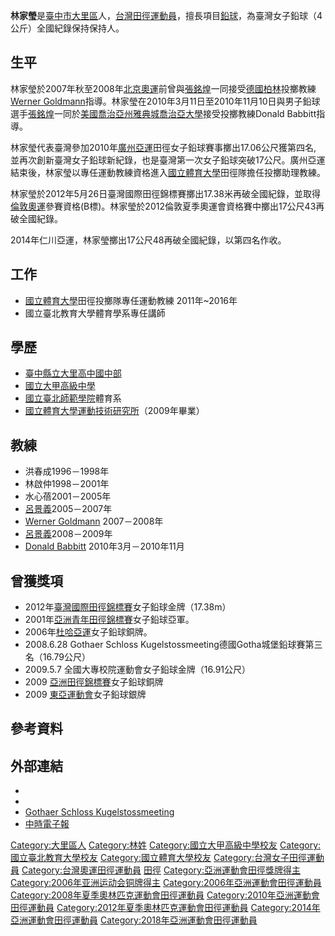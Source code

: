 {{NoteTA|1=zh-cn:0米;zh-hk:0米;zh-tw:0公尺}}
{{Infobox sportsperson
| name                      =林家瑩
| image                     =Lin Chia-ying with thumbs up at Taipei Stadium 20120526.jpg
| caption                   =林家瑩於2012臺灣國際田徑錦標賽擲出17.38公尺獲2012倫敦參賽權後留影
| real_name                 =
| romanizedname             =Lin Chia-Ying
| birth_name                =
| nationality               ={{ROC-TWN}}
| national_team             ={{TPE}}
| ethnicity                 =
| hometown                  =
| citizenship               =
| birth_date                ={{Birth date and age|year=1982|month=11|day=5}}
| birth_place               ={{ROC-TWN}}
| death_date                =
| death_place               =
| resting_place             =
| monuments                 =
| residence                 =
| education                 =國立臺北師範學院<br/>國立體育大學運動技術研究所<br/>中國文化大學運動教練所
| alma_mater                =國立大甲高級中學<br/>國立臺北師範學院<br/>國立體育大學<br/>中國文化大學
| occupation                =國立臺北教育大學講師
| years_active              =1999年－
| height                    = {{height|m=1.68}}
| weight                    = {{weight|kg=80}}
| spouse                    =
| country                   ={{ROC-TWN}}
| sport                     =田徑
| event                     =鐵餅、鉛球
| collegeteam               =
| team                      =
| coach                     =
| retired=
| coaching=
| worlds=
{{collapsible list
|'''2005年夏季世界大學生運動會'''：田徑鉛球（4公斤）第九名
|'''2007年夏季世界大學生運動會'''：田徑鉛球（4公斤）第六名
}}
| regionals=
{{collapsible list
|'''2001年亞洲青年田徑錦標賽'''：鉛球第二名
|'''2005年亞洲田徑錦標賽'''：鉛球（4公斤）第八名
|'''2006年亞洲運動會'''：田徑鉛球（4公斤）第三名
|'''2007年阿拉夫拉運動會'''：田徑鉛球（4公斤）第一名
|'''2007年亞洲田徑大獎賽曼谷站'''：鉛球（4公斤）第五名
|'''2007年亞洲田徑大獎賽古瓦哈提站'''：鉛球（4公斤）第三名
|'''2007年亞洲田徑大獎賽浦納站'''：鉛球（4公斤）第二名
|'''2007年亞洲田徑錦標賽'''：鉛球（4公斤）第三名
|'''2009年東亞運動會'''：田徑鉛球（4公斤）第三名
|'''2009年亞洲室內運動會'''：田徑鉛球（4公斤）第三名
|'''2010年亞洲運動會'''：田徑鉛球第（4公斤）第四名
|'''2011年亞洲田徑錦標賽'''：鉛球（4公斤）第四名
|'''2013年亞洲田徑錦標賽'''：鉛球（4公斤）第五名
|'''2013年東亞運動會'''：田徑鉛球（4公斤）第二名
|'''2014年亞洲室內田徑錦標賽'''：鉛球（4公斤）第三名
|'''2014年亞洲運動會'''：田徑鉛球（4公斤）第四名
|'''2018年亞洲運動會'''：田徑鉛球（4公斤）第四名
|'''2019年亞洲田徑錦標賽'''：鉛球（4公斤）第六名
}}
| nationals=
{{collapsible list
|'''中華民國90年全國中等學校運動會高女組'''：田徑鉛球第一名
|'''中華民國90年全國運動會女子組'''：田徑鉛球（4公斤）第一名
|'''中華民國92年全國運動會女子組'''：田徑鉛球（4公斤）第一名
|'''中華民國93年全國大專校院運動會公開女生組'''：鐵餅（1公斤）第三名
|'''中華民國94年全國大專校院運動會公開女生組'''：鉛球（4公斤）第三名
|'''中華民國94年全國運動會女子組'''：田徑鉛球（4公斤）第一名
|'''中華民國95年全國大專校院運動會公開女生組'''：鐵餅（1公斤）第三名
|'''中華民國95年全國大專校院運動會公開女生組'''：鉛球（4公斤）第一名
|'''中華民國96年全國大專校院運動會公開女生組'''：鉛球（4公斤）第一名
|'''中華民國96年全國運動會女子組'''：田徑鉛球（4公斤）第一名
|'''中華民國98年全國大專校院運動會公開女生組'''：鉛球（4公斤）第一名
|'''中華民國98年全國運動會女子組'''：鉛球（4公斤）第一名
|'''2009年臺北田徑菁英排名賽女子組'''：鉛球（4公斤）第一名
|'''中華民國100年全國運動會女子組'''：田徑鉛球（4公斤）第一名
|'''2012年臺灣國際田徑錦標賽女子組'''：鉛球（4公斤）第一名
|'''中華民國101年全國田徑錦標賽女子組'''：鐵餅（1公斤）第二名
|'''中華民國101年全國田徑錦標賽女子組'''：鉛球（4公斤）第一名
|'''中華民國102年全國運動會女子組'''：田徑鉛球（4公斤）第一名
|'''中華民國103年全國田徑錦標賽女子組'''：鐵餅（1公斤）第二名
|'''中華民國103年全國田徑錦標賽女子組'''：鉛球（4公斤）第一名
|'''中華民國104年全國運動會女子組'''：田徑鐵餅（1公斤）第二名
|'''中華民國104年全國運動會女子組'''：田徑鉛球（4公斤）第一名
|'''中華民國105年全國田徑錦標賽女子組'''：鐵餅（1公斤）第二名
|'''中華民國105年全國田徑錦標賽女子組'''：鉛球（4公斤）第一名
|'''中華民國106年全國運動會女子組'''：田徑鉛球（4公斤）第一名
|'''中華民國106年全國運動會女子組'''：田徑鐵餅（1公斤）第七名
|'''2018年臺灣國際田徑公開賽女子組'''：鉛球（4公斤）第一名
|'''中華民國107年全國田徑錦標賽女子組'''：鐵餅（1公斤）第三名
|'''中華民國107年全國田徑錦標賽女子組'''：鉛球（4公斤）第一名
|'''中華民國108年新北市全國青年盃田徑錦標賽公開女子組'''：鉛球（4公斤）第一名
|'''2019年臺灣國際田徑公開賽女子組'''：鉛球（4公斤）第一名
|'''中華民國108年臺北市秋季全國田徑公開賽公開女子組'''：鉛球（4公斤）第一名
|'''中華民國108年全國運動會女子組'''：田徑鐵餅（1公斤）第四名
|'''中華民國108年全國運動會女子組'''：田徑鉛球（4公斤）第一名
|'''2019年全國田徑冬季排名賽公開女子組'''：鉛球（4公斤）第一名
|'''中華民國109年新北市全國青年盃田徑錦標賽公開女子組'''：鉛球（4公斤）第一名
|'''中華民國109年全國大專校院田徑公開賽公開女子組'''：鉛球（4公斤）第二名
|'''2021年港都盃全國田徑錦標賽公開女子組'''：鉛球（4公斤）第一名
|'''中華民國110年全國大專校院田徑公開賽公開女子組'''：鉛球（4公斤）第一名
|'''中華民國110年全國運動會女子組'''：田徑鉛球（4公斤）第一名
}}
| olympics=
| highestranking=
{{整齊列表|class=wikitable
|'''鉛球'''|第31名（2015年3月24日）
}}
| pb=
{{ubl
|'''鐵餅'''（1公斤）：51.21公尺（2012年）
|'''鉛球'''（4公斤）：17.48公尺（2014年 '''全國紀錄'''）
}}
| medaltemplates=
{{MedalCountry|{{TPE}}}}
{{MedalSport|女子田徑}}
{{MedalCompetition|亞洲青年田徑錦標賽}}
{{MedalSilver|2001年汶萊斯里巴加灣市|鉛球}}
{{MedalCompetition|亞洲運動會}}
{{MedalBronze|2006年卡達杜哈|鉛球（4公斤）}}
{{MedalCompetition|阿拉夫拉運動會}}
{{MedalGold|2007年澳大利亞達爾文|鉛球（4公斤）}}
{{MedalCompetition|亞洲田徑大獎賽古瓦哈提站}}
{{MedalBronze|2007年印度阿薩姆邦古瓦哈提|鉛球（4公斤）}}
{{MedalCompetition|亞洲田徑大獎賽浦納站}}
{{MedalSilver|2007年印度馬哈拉什特拉邦浦納|鉛球（4公斤）}}
{{MedalCompetition|亞洲田徑錦標賽}}
{{MedalBronze|2007年約旦安曼|鉛球（4公斤）}}
{{MedalCompetition|東亞運動會}}
{{MedalBronze|2009年中國香港特別行政區西貢區將軍澳新市鎮|鉛球（4公斤）}}
{{MedalSilver|2013年中國天津市南開區|鉛球（4公斤）}}
{{MedalCompetition|亞洲室內運動會}}
{{MedalBronze|2009年越南河內|鉛球（4公斤）}}
{{MedalCompetition|亞洲室內田徑錦標賽}}
{{MedalBronze|2014年中國浙江省杭州市蕭山區|鉛球（4公斤）}}
{{MedalCompetition|Götas Ungdomsspel}}
{{MedalGold|2018年瑞典卡爾斯塔|鉛球（4公斤）}}
{{MedalCountry|{{TWN}}}}
{{MedalSport|女子田徑}}
{{MedalCompetition|Folksam大獎賽卡爾斯塔站}}
{{MedalBronze|2018年瑞典卡爾斯塔|鉛球（4公斤）}}
| show-medals=
| updated=2021年10月18日
}}
'''林家瑩'''{{BD|1982年|11月5日||}}是[[臺中市|臺中市]][[大里區|大里區]]人，[[台灣|台灣]][[田徑運動員|田徑運動員]]，擅長項目[[鉛球|鉛球]]，為臺灣女子鉛球（4公斤）全國紀錄保持保持人。

==生平==
林家瑩於2007年秋至2008年[[2008年夏季奥林匹克运动会|北京奧運]]前曾與[[張銘煌|張銘煌]]一同接受[[德國|德國]][[柏林|柏林]]投擲教練[[Werner_Goldmann|Werner Goldmann]]指導。林家瑩在2010年3月11日至2010年11月10日與男子鉛球選手[[張銘煌|張銘煌]]一同於[[美國|美國]][[喬治亞州|喬治亞州]][[雅典_(喬治亞州)|雅典城]][[喬治亞大學|喬治亞大學]]接受投擲教練Donald Babbitt指導。

林家瑩代表臺灣參加2010年[[廣州|廣州]][[亞運|亞運]]田徑女子鉛球賽事擲出17.06公尺獲第四名, 並再次創新臺灣女子鉛球新紀錄，也是臺灣第一次女子鉛球突破17公尺。廣州亞運結束後，林家瑩以專任運動教練資格進入[[國立體育大學|國立體育大學]]田徑隊擔任投擲助理教練。

林家瑩於2012年5月26日臺灣國際田徑錦標賽擲出17.38米再破全國紀錄，並取得[[2012年夏季奧林匹克運動會|倫敦奧運]]參賽資格(B標)。林家瑩於2012倫敦夏季奧運會資格賽中擲出17公尺43再破全國紀錄。

2014年仁川亞運，林家瑩擲出17公尺48再破全國紀錄，以第四名作收。

==工作==
*[[國立體育大學|國立體育大學]]田徑投擲隊專任運動教練 2011年~2016年
*國立臺北教育大學體育學系專任講師

==學歷==
*[[臺中市立大里高中|臺中縣立大里高中國中部]]
*[[國立大甲高級中學|國立大甲高級中學]]
*[[國立臺北師範學院|國立臺北師範學院]]體育系
*[[國立體育大學|國立體育大學]][[運動技術研究所|運動技術研究所]]（2009年畢業）

==教練==
*洪春成1996－1998年
*林啟仲1998－2001年
*水心蓓2001－2005年
*[[呂景義|呂景義]]2005－2007年
*[[Werner_Goldmann|Werner Goldmann]] 2007－2008年
*[[呂景義|呂景義]]2008－2009年
*[[Donald_Babbitt|Donald Babbitt]] 2010年3月－2010年11月

==曾獲獎項==
*2012年[[臺灣國際田徑錦標賽|臺灣國際田徑錦標賽]]女子鉛球金牌（17.38m）
*2001年[[亞洲青年田徑錦標賽|亞洲青年田徑錦標賽]]女子鉛球亞軍。
*2006年[[杜哈|杜哈]][[亞運|亞運]]女子鉛球銅牌。
*2008.6.28 Gothaer Schloss Kugelstossmeeting德國Gotha城堡鉛球賽第三名（16.79公尺）
*2009.5.7 全國大專校院運動會女子鉛球金牌（16.91公尺）
*2009 [[亞洲田徑錦標賽|亞洲田徑錦標賽]]女子鉛球銅牌
*2009 [[東亞運動會|東亞運動會]]女子鉛球銀牌

== 參考資料 ==
{{Reflist}}

== 外部連結 ==
*{{IOC profile|id=chia-ying-lin}}
*{{IAAF name|171605}}
*[http://www.gothaer-schlossmeeting.de Gothaer Schloss Kugelstossmeeting] {{Wayback|url=http://www.gothaer-schlossmeeting.de/ |date=20170911170034 }}
*[http://tw.sports.yahoo.com/article/aurl/d/a/120527/2/8m1y.html 中時電子報]{{dead link|date=2018年3月 |bot=InternetArchiveBot |fix-attempted=yes }}

[[Category:大里區人|Category:大里區人]]
[[Category:林姓|Category:林姓]]
[[Category:國立大甲高級中學校友|Category:國立大甲高級中學校友]]
[[Category:國立臺北教育大學校友|Category:國立臺北教育大學校友]]
[[Category:國立體育大學校友|Category:國立體育大學校友]]
[[Category:台灣女子田徑運動員|Category:台灣女子田徑運動員]]
[[Category:台灣奧運田徑運動員|Category:台灣奧運田徑運動員]]
[[Category:台湾体育之最|田徑]]
[[Category:亞洲運動會田徑獎牌得主|Category:亞洲運動會田徑獎牌得主]]
[[Category:2006年亚洲运动会铜牌得主|Category:2006年亚洲运动会铜牌得主]]
[[Category:2006年亞洲運動會田徑運動員|Category:2006年亞洲運動會田徑運動員]]
[[Category:2008年夏季奧林匹克運動會田徑運動員|Category:2008年夏季奧林匹克運動會田徑運動員]]
[[Category:2010年亞洲運動會田徑運動員|Category:2010年亞洲運動會田徑運動員]]
[[Category:2012年夏季奧林匹克運動會田徑運動員|Category:2012年夏季奧林匹克運動會田徑運動員]]
[[Category:2014年亞洲運動會田徑運動員|Category:2014年亞洲運動會田徑運動員]]
[[Category:2018年亞洲運動會田徑運動員|Category:2018年亞洲運動會田徑運動員]]